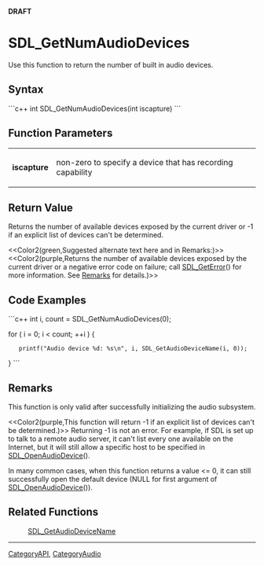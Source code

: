 <!-- pragma section-numbers off -->
<!-- pragma disable-camelcase -->
'''DRAFT'''

= SDL_GetNumAudioDevices =
Use this function to return the number of built in audio devices.


== Syntax ==
```c++
int SDL_GetNumAudioDevices(int iscapture)
```

== Function Parameters ==
{|
|'''iscapture'''
|non-zero to specify a device that has recording capability
|}

== Return Value ==
Returns the number of available devices exposed by the current driver or -1 if an explicit list of devices can't be determined. 

<<Color2(green,Suggested alternate text here and in Remarks:)>><br/><<Color2(purple,Returns the number of available devices exposed by the current driver or a negative error code on failure; call [[SDL_GetError]]() for more information.  See [[#Remarks|Remarks]] for details.)>>

== Code Examples ==
```c++
int i, count = SDL_GetNumAudioDevices(0);

for ( i = 0; i < count; ++i ) {
    printf("Audio device %d: %s\n", i, SDL_GetAudioDeviceName(i, 0));
}
```

== Remarks ==
This function is only valid after successfully initializing the audio subsystem.

<<Color2(purple,This function will return -1 if an explicit list of devices can't be determined.)>>
Returning -1 is not an error. For example, if SDL is set up to talk to a remote audio server, it can't list every one available on the Internet, but it will still allow a specific host to be specified in [[SDL_OpenAudioDevice]]().

In many common cases, when this function returns a value <= 0, it can still successfully open the default device (NULL for first argument of  [[SDL_OpenAudioDevice]]()).

== Related Functions ==
:[[SDL_GetAudioDeviceName]]

----
[[CategoryAPI]], [[CategoryAudio]]
